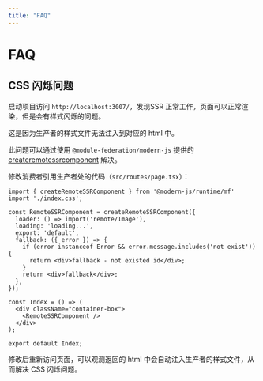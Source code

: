 ```yaml
---
title: "FAQ"
---
```


# FAQ

## CSS 闪烁问题

启动项目访问 `http://localhost:3007/`，发现SSR 正常工作，页面可以正常渲染，但是会有样式闪烁的问题。

这是因为生产者的样式文件无法注入到对应的 html 中。

此问题可以通过使用 `@module-federation/modern-js` 提供的 [createremotessrcomponent](../../../guide/framework/modernjs#createremotessrcomponent) 解决。

修改消费者引用生产者处的代码（`src/routes/page.tsx`）：

```tsx title='page.tsx'
import { createRemoteSSRComponent } from '@modern-js/runtime/mf'
import './index.css';

const RemoteSSRComponent = createRemoteSSRComponent({
  loader: () => import('remote/Image'),
  loading: 'loading...',
  export: 'default',
  fallback: ({ error }) => {
    if (error instanceof Error && error.message.includes('not exist')) {
      return <div>fallback - not existed id</div>;
    }
    return <div>fallback</div>;
  },
});

const Index = () => (
  <div className="container-box">
    <RemoteSSRComponent />
  </div>
);

export default Index;
```

修改后重新访问页面，可以观测返回的 html 中会自动注入生产者的样式文件，从而解决 CSS 闪烁问题。
